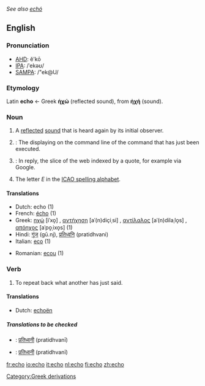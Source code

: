 ''See also [[echó]]''
==English==

===Pronunciation===
*[[w:AHD|AHD]]: ĕ'kō
*[[w:IPA|IPA]]: /ˈekəʊ/
*[[w:SAMPA|SAMPA]]: /"ek@U/

===Etymology===
Latin '''echo''' ← Greek '''ἠχώ''' (reflected sound), from '''ἠχή''' (sound).

===Noun===
{{en-noun-reg}}
# A [[reflect]]ed [[sound]] that is heard again by its initial observer.
# {{computing}}: The displaying on the command line of the command that has just been executed.
# {{computing}}: In reply, the slice of the web indexed by a quote, for example via Google.
# The letter ''E'' in the [[ICAO spelling alphabet]].

====Translations====
{{top}}
*Dutch: echo {{m}} (1)
*French: [[écho]] {{m}} (1)
*Greek: [[ηχώ]] [iˈxo̞] {{f}}, [[αντήχηση]] [aˈ(n)diçiˌsi] {{f}}, [[αντίλαλος]] [aˈ(n)dilaˌlo̞s] {{m}}, [[απόηχος]] [aˈpo̞ˌixo̞s] {{m}} (1)
*Hindi: [[गूंज]] (gū.nj), [[प्रतिध्वनि]] (pratidhvani)
*Italian: [[eco]] {{m}} (1)
{{mid}}
*Romanian: [[ecou]] {{n}} (1)
{{bottom}}

===Verb===
{{en-infl-reg-sibilant|echo||}}

# To repeat back what another has just said.

====Translations====
*Dutch: [[echoën]]
=====Translations to be checked=====
{{checktrans}}
*{{ttbc|Marathi}}: [[प्रतिध्वनी]] (pratidhvanī)
*{{ttbc|Sanskrit}}: [[प्रतिध्वनी]] (pratidhvanī)

[[Category:Greek derivations]]

[[fr:echo]]
[[io:echo]]
[[it:echo]]
[[nl:echo]]
[[fi:echo]]
[[zh:echo]]